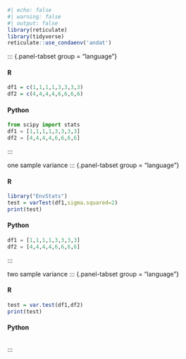```r
#| echo: false
#| warning: false
#| output: false
library(reticulate)
library(tidyverse)
reticulate::use_condaenv('andat')
```

::: {.panel-tabset group = "language"}

#### R
```r
df1 = c(1,1,1,1,3,3,3,3)
df2 = c(4,4,4,4,6,6,6,6)
```


#### Python
```python
from scipy import stats
df1 = [1,1,1,1,3,3,3,3]
df2 = [4,4,4,4,6,6,6,6]
```

:::


one sample variance
::: {.panel-tabset group = "language"}

#### R
```r
library("EnvStats")
test = varTest(df1,sigma.squared=2)
print(test)
```


#### Python
```python
df1 = [1,1,1,1,3,3,3,3]
df2 = [4,4,4,4,6,6,6,6]
```
:::

two sample variance
::: {.panel-tabset group = "language"}

#### R
```r
test = var.test(df1,df2)
print(test)
```


#### Python
```python

```
:::
